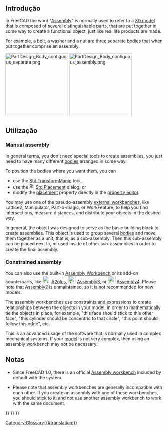 <languages/>

<span id="Introduction"></span>
== Introdução ==

{{TOCright}}

In FreeCAD the word "[[Assembly|Assembly]]" is normally used to refer to a [[model|3D model]] that is composed of several distinguishable parts, that are put together in some way to create a functional object, just like real life products are made.

For example, a bolt, a washer and a nut are three separate bodies that when put together comprise an assembly.

[[File:PartDesign_Body_contiguous_separate.png|x200px]] [[File:PartDesign_Body_contiguous_assembly.png|x200px]]

{{Caption|Left: three individual contiguous solids, each of them modelled by a [[PartDesign_Body|PartDesign Body]]. Right: the individual Bodies put together inside a [[Std_Part|Std Part]] to create an assembly.}}

<span id="Usage"></span>
==Utilização==

=== Manual assembly ===

In general terms, you don't need special tools to create assemblies, you just need to have many different [[Body|bodies]] arranged in some way.

To position the bodies where you want them, you can
* use the [[Std_TransformManip|Std TransformManip]] tool,
* use the [[File:Std_Placement.svg|16px]] [[Std_Placement|Std Placement]] dialog, or
* modify the [[Placement|placement]] property directly in the [[Property_editor|property editor]].

You may use one of the pseudo-assembly [[external_workbenches|external workbenches]], like Lattice2, Manipulator, Part-o-magic, or WorkFeature, to help you find intersections, measure distances, and distribute your objects in the desired way.

In general, the {{Button|[[File:Std_Part.svg|16px]] [[Std_Part|Std Part]]}} object was designed to serve as the basic building block to create assemblies. This object is used to group several [[body|bodies]] and move them together as a unit, that is, as a sub-assembly. Then this sub-assembly can be placed next to, or used inside of other sub-assemblies in order to create the final assembly.

=== Constrained assembly ===

You can also use the built-in [[Assembly_Workbench|Assembly Workbench]] or its add-on counterparts, like [[File:A2p_workbench.svg|24px]] [[A2plus_Workbench|A2plus]], [[File:Assembly3_workbench_icon.svg|24px]] [[Assembly3_Workbench|Assembly3]], or [[File:Assembly4_workbench_icon.svg|24px]] [[Assembly4_Workbench|Assembly4]]. Please note that [[Assembly2_Workbench|Assembly2]] is unmaintained, so it is not recommended for new models.

The assembly workbenches use constraints and expressions to create relationships between the objects in your model, in order to mathematically tie the objects in place, for example, "this face should stick to this other face", "this cylinder should be concentric to that circle", "this point should follow this edge", etc.

This is an advanced usage of the software that is normally used in complex mechanical systems. If your [[model|model]] is not very complex, then using an assembly workbench may not be necessary.

<span id="Notes"></span>
==Notas==

* Since FreeCAD 1.0, there is an official [[Assembly_Workbench|Assembly workbench]] included by default with the system.

* Please note that assembly workbenches are generally incompatible with each other. If you create an assembly with one of these workbenches, you should stick to it, and not use another assembly workbench to work with the same document.

{{Std Base navi{{#translation:}}}}
{{Document objects navi{{#translation:}}}}
{{Userdocnavi{{#translation:}}}}
[[Category:Glossary{{#translation:}}]]